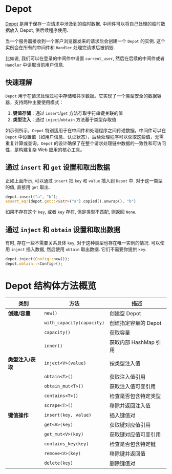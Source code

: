 # Depot


[Depot](https://docs.rs/salvo_core/latest/salvo_core/struct.Depot.html) 是用于保存一次请求中涉及到的临时数据. 中间件可以将自己处理的临时数据放入 Depot, 供后续程序使用.

当一个服务器接收到一个客户浏览器发来的请求后会创建一个 `Depot` 的实例. 这个实例会在所有的中间件和 `Handler` 处理完请求后被销毁.

比如说, 我们可以在登录的中间件中设置 `current_user`, 然后在后续的中间件或者 `Handler` 中读取当前用户信息.

## 快速理解

`Depot` 用于在请求处理过程中存储和共享数据。它实现了一个类型安全的数据容器，支持两种主要使用模式：

1. **键值存储**：通过 `insert`/`get` 方法存取字符串键关联的值
2. **类型注入**：通过 `inject`/`obtain` 方法基于类型存取值


如示例所示，`Depot` 特别适用于在中间件和处理程序之间传递数据。中间件可以在 `Depot` 中设置值（如用户信息、认证状态），后续处理程序可以获取这些值，无需重复计算或查询。`Depot` 的设计确保了在整个请求处理链中数据的一致性和可访问性，是构建复杂 Web 应用的核心工具。
<Tabs>
  <Tab label="main.rs">
    <MainCode/>
  </Tab>
  <Tab label="Cargo.toml">
    <CargoCode/>
  </Tab>
</Tabs>

## 通过 `insert` 和 `get` 设置和取出数据

 正如上面所示, 可以通过 `insert` 把 `key` 和 `value` 插入到 `Depot` 中. 对于这一类型的值, 直接用 `get` 取出.

```rust
depot.insert("a", "b");
assert_eq!(depot.get::<&str>("a").copied().unwrap(), "b")
```

 如果不存在这个 `key`, 或者 `key` 存在, 但是类型不匹配, 则返回 `None`.

## 通过 `inject` 和 `obtain` 设置和取出数据

有时, 存在一些不需要关系具体 `key`, 对于这种类型也存在唯一实例的情况. 可以使用 `inject` 插入数据, 然后使用 `obtain` 取出数据. 它们不需要你提供 `key`.

```rust
depot.inject(Config::new());
depot.obtain::<Config>();
```

# Depot 结构体方法概览

| 类别 | 方法 | 描述 |
|------|------|------|
| **创建/容量** | `new()` | 创建空 Depot |
| | `with_capacity(capacity)` | 创建指定容量的 Depot |
| | `capacity()` | 获取容量 |
| | `inner()` | 获取内部 HashMap 引用 |
| **类型注入/获取** | `inject<V>(value)` | 按类型注入值 |
| | `obtain<T>()` | 获取注入值引用 |
| | `obtain_mut<T>()` | 获取注入值可变引用 |
| | `contains<T>()` | 检查是否包含特定类型 |
| | `scrape<T>()` | 移除并返回注入值 |
| **键值操作** | `insert(key, value)` | 插入键值对 |
| | `get<V>(key)` | 获取键对应值引用 |
| | `get_mut<V>(key)` | 获取键对应值可变引用 |
| | `contains_key(key)` | 检查是否包含特定键 |
| | `remove<V>(key)` | 移除键并返回值 |
| | `delete(key)` | 删除键值对 |